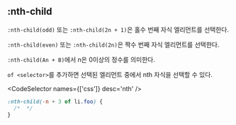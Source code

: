 
## :nth-child

`:nth-child(odd)` 또는 `:nth-child(2n + 1)`은 홀수 번째 자식 엘리먼트를 선택한다.

`:nth-child(even)` 또는 `:nth-child(2n)`은 짝수 번째 자식 엘리먼트를 선택한다.

`:nth-child(An + B)`에서 n은 0이상의 정수를 의미한다.

`of <selector>`를 추가하면 선택된 엘리먼트 중에서 nth 자식을 선택할 수 있다.

<CodeSelector names={['css']} desc='nth' />

```css
:nth-child(-n + 3 of li.foo) {
  /*  */
}
```
